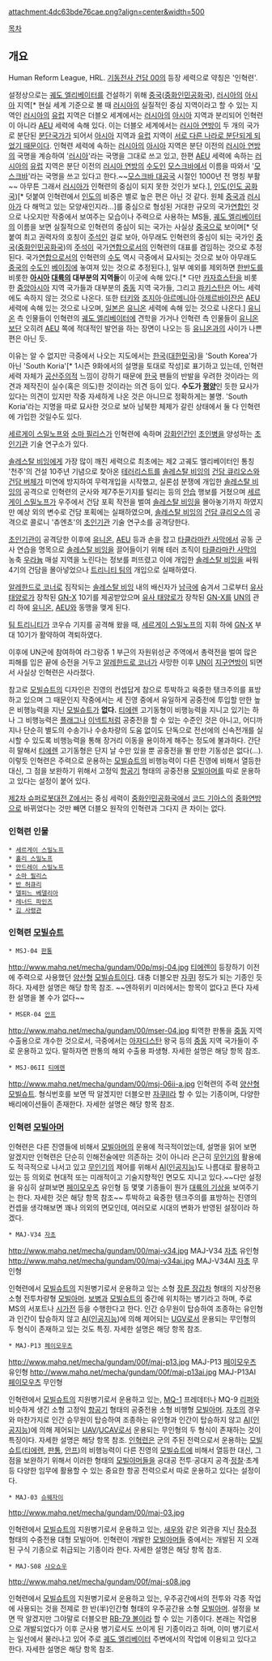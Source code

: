 attachment:4dc63bde76cae.png?align=center&width=500

[[목차]]

== 개요 ==
Human Reform League, HRL. [[기동전사 건담 00]]의 등장 세력으로 약칭은 '인혁련'.

설정상으로는 [[궤도 엘리베이터]]를 건설하기 위해 [[중국]]([[중화인민공화국]]), [[러시아]]의 [[아시아]] 지역[* 현실 세계 기준으로 볼 때 [[러시아]]의 실질적인 중심 지역이라고 할 수 있는 지역인 [[러시아]]의 [[유럽]] 지역은 더블오 세계에서는 [[러시아]]의 [[아시아]] 지역과 분리되어 인혁련이 아니라 [[AEU]] 세력에 속해 있다. 이는 더블오 세계에서는 [[러시아 연방]]이 두 개의 국가로 분단된 [[분단국가]]가 되어서 [[아시아]] 지역과 [[유럽]] 지역이 [[분리주의|서로 다른 나라로 분단되게 되었기 때문이다]]. 인혁련 세력에 속하는 [[러시아]]의 [[아시아]] 지역은 분단 이전의 [[러시아 연방]]의 국명을 계승하여 '[[러시아]]'라는 국명을 그대로 쓰고 있고, 한편 [[AEU]] 세력에 속하는 [[러시아]]의 [[유럽]] 지역은 분단 이전의 [[러시아 연방]]의 [[수도]]인 [[모스크바]]에서 이름을 따와서 '[[모스크바]]'라는 국명을 쓰고 있다고 한다.~~[[모스크바 대공국]] 시절인 1000년 전 명칭 부활~~ 아무튼 그래서 [[러시아]]가 인혁련의 중심이 되지 못한 것인가 보다.], [[인도]]([[인도 공화국]])[* 덧붙여 인혁련에서 [[인도]]의 비중은 별로 높은 편은 아닌 것 같다. 원체 [[중국]]과 [[러시아]]가 다 해먹고 있는 모양새인지라...]를 중심으로 형성된 거대한 규모의 국가[[연합]]인 것으로 나오지만 작중에서 보여주는 모습이나 주력으로 사용하는 MS들, [[궤도 엘리베이터]]의 이름을 보면 실질적으로 인혁련의 중심이 되는 국가는 사실상 [[중국]]으로 보이며[* 덧붙여 최고 권력자의 호칭이 [[주석]]인 걸로 보아, 아무래도 인혁련의 중심이 되는 국가인 [[중국]]([[중화인민공화국]])의 [[주석]]이 국가[[연합]]으로서의 인혁련의 대표를 겸임하는 것으로 추정된다. 국가[[연합]]으로서의 인혁련의 [[수도]] 역시 극중에서 묘사되는 것으로 보아 아무래도 [[중국]]의 [[수도]]인 [[베이징]]에 놓여져 있는 것으로 추정된다.], 일부 예외를 제외하면 [[한반도]]를 비롯한 '''[[아시아]] [[대륙]]의 대부분의 지역들'''이 이곳에 속해 있다.[* 다만 [[카자흐스탄]]을 비롯한 [[중앙아시아]] 지역 국가들과 대부분의 [[중동]] 지역 국가들, 그리고 [[파키스탄]]은 어느 세력에도 속하지 않는 것으로 나온다. 또한 [[터키]]와 [[조지아]]·[[아르메니아]]·[[아제르바이잔]]은 [[AEU]] 세력에 속해 있는 것으로 나오며, [[일본]]은 [[유니온(기동전사 건담 00)|유니온]] 세력에 속해 있는 것으로 나온다.] [[유니온(기동전사 건담 00)|유니온]] 측 인물들이 인혁련의 [[궤도 엘리베이터]]에 견학을 가거나 인혁련 측 인물들이 [[유니온(기동전사 건담 00)|유니온]]보단 오히려 [[AEU]] 쪽에 적대적인 발언을 하는 장면이 나오는 등 [[유니온(기동전사 건담 00)|유니온]]과의 사이가 나쁜 편은 아닌 듯.

이유는 알 수 없지만 극중에서 나오는 지도에서는 [[한국]]([[대한민국]])을 'South Korea'가 아닌 'South Koria'[* 1시즌 9화에서의 설명을 토대로 작성]로 표기하고 있는데, 인혁련 세력 자체가 [[공산주의]]적 느낌이 강하기 때문에 [[한국]] 팬들의 반발을 우려한 것이라는 의견과 제작진이 실수(혹은 의도)한 것이라는 의견 등이 있다. '''수도가 [[평양]]'''인 듯한 묘사가 있다는 의견이 있지만 작중 자세하게 나온 것은 아니므로 정확하게는 불명. 'South Koria'라는 지명을 따로 묘사한 것으로 보아 남북한 체제가 갈린 상태에서 둘 다 인혁련에 가입한 것일수도 있다.

[[세르게이 스밀노프]]와 [[소마 필리스]]가 인혁련에 속하며 [[강화인간]]인 [[초인]]병을 양성하는 [[초인]]기관 기술 연구소가 있다.

[[솔레스탈 비잉]]에게 가장 많이 깨진 세력으로 최초에는 제2 고궤도 엘리베이터인 통칭 '천주'의 건설 10주년 기념으로 찾아온 [[테러리스트]]를 [[솔레스탈 비잉]]의 [[건담 큐리오스]]와 [[건담 버체]]가 미연에 방지하여 무력개입을 시작했고, 실론섬 분쟁에 개입한 [[솔레스탈 비잉]]의 공격으로 인혁련의 군사와 제7주둔기지를 털리는 등의 [[안습]] 행보를 거쳤으며 [[세르게이 스밀노프]]가 우주에서 건담 포획 작전을 벌여 [[솔레스탈 비잉]]을 몰아놓기까지 하였지만 예상 외의 변수로 건담 포획에는 실패하였으며, [[솔레스탈 비잉]]의 [[건담 큐리오스]]의 공격으로 콜로니 '츄엔쵸'의 [[초인]]기관 기술 연구소를 공격당한다.

[[초인]]기관이 공격당한 이후에 [[유니온(기동전사 건담 00)|유니온]], [[AEU]] 등과 손을 잡고 [[타클라마칸 사막]]에서 공동 군사 연습을 명목으로 [[솔레스탈 비잉]]을 끌어들이기 위해 테러 조직이 [[타클라마칸 사막]]의 농축 [[우라늄]] 매설 지역을 노린다는 정보를 퍼뜨렸고 이에 개입한 [[솔레스탈 비잉]]을 싸워 4기의 건담을 몰아넣었으나 [[트리니티 팀]]의 개입으로 실패하였다.

[[알레한드로 코너]]로 짐작되는 [[솔레스탈 비잉]] 내의 배신자가 [[남극]]에 숨겨서 그로부터 [[유사 태양로]]가 장착된 [[GN-X]] 10기를 제공받았으며 [[유사 태양로]]가 장착된 [[GN-X]]를 [[국제연합|UN]]의 관리 하에 [[유니온(기동전사 건담 00)|유니온]], [[AEU]]와 동맹을 맺게 된다.

[[팀 트리니티]]가 코우슈 기지를 공격해 왔을 때, [[세르게이 스밀노프]]의 지휘 하에 [[GN-X]] 부대 10기가 활약하여 격퇴하였다. 

이후에 UN군에 참여하여 라그랑쥬 1 부근의 자원위성군 주역에서 총력전을 벌여 많은 피해를 입은 끝에 승전을 거두고 [[알레한드로 코너]]가 사망한 이후 [[국제연합|UN]]이 [[지구연방(기동전사 건담 00)|지구연방]]이 되면서 사실상 인혁련은 사라졌다.

참고로 [[모빌슈트]]의 디자인은 진영의 컨셉답게 참으로 투박하고 육중한 탱크주의를 표방하고 있으며 그 때문인지 작중에서는 세 진영 중에서 유일하게 공중전에 투입할 만한 높은 비행능력을 지닌 [[모빌슈트]]가 '''없다.''' [[티에렌]] 고기동형이 비행능력을 지니고 있기는 하나 그 비행능력은 [[유니온 플래그|플래그]]나 [[이넥트]]처럼 공중전을 할 수 있는 수준인 것은 아니고, 어디까지나 단순히 별도의 수송기나 수송차량의 도움 없이도 단독으로 전선에의 신속전개를 실시할 수 있도록 비행능력을 통해 장거리 이동을 용이하게 해주는 정도에 불과하다. 간단히 말해서 [[티에렌]] 고기동형은 단지 날 수만 있을 뿐 공중전을 뛸 만한 기동성은 없다(…). 이렇듯 인혁련은 주력으로 운용하는 [[모빌슈트]]의 비행능력이 다른 진영에 비해서 열등한 대신, 그 점을 보완하기 위해서 고정익 [[항공기]] 형태의 공중전용 [[모빌아머]]를 따로 운용하고 있다는 설정이 붙어 있다.

[[제2차 슈퍼로봇대전 Z]]에서는 중심 세력이 [[중화인민공화국]]에서 [[코드 기아스]]의 [[중화연방]]으로 바뀌었다는 것만 빼면 더블오 원작의 인혁련과 그다지 큰 차이는 없다. 

=== 인혁련 인물 === 
 * [[세르게이 스밀노프]]
 * [[홀리 스밀노프]]
 * [[안드레이 스밀노프]]
 * [[소마 필리스]]
 * [[반 허큐리]]
 * [[델피느 베델리아]]
 * [[레너드 파인즈]]
 * [[김 사령관]]

=== 인혁련 [[모빌슈트]] ===
 * MSJ-04 [[판통]]
http://www.mahq.net/mecha/gundam/00p/msj-04.jpg
[[티에렌]]이 등장하기 이전에 주력으로 사용했던 [[양산형]] [[모빌슈트]]이다. 대충 더블오판 [[자쿠I]] 정도가 되는 기종인 듯 하다. 자세한 설명은 해당 항목 참조.
~~엔하위키 미러에서는 항목이 없다고 뜬다 자세한 설명을 볼 수가 없다~~
 * MSER-04 [[안프]]
http://www.mahq.net/mecha/gundam/00/mser-04.jpg
퇴역한 판통을 [[중동]] 지역 수출용으로 개수한 것으로서, 극중에서는 [[아자디스탄]] 왕국 등의 [[중동]] 지역 국가들이 주로 운용하고 있다. 말하자면 판통의 해외 수출용 파생형. 자세한 설명은 해당 항목 참조.

 * MSJ-06II [[티에렌]]
http://www.mahq.net/mecha/gundam/00/msj-06ii-a.jpg
인혁련의 주력 [[양산형]] [[모빌슈트]]. 형식번호를 보면 딱 알겠지만 더블오판 [[자쿠II]]라 할 수 있는 기종이며, 다양한 배리에이션들이 존재한다. 자세한 설명은 해당 항목 참조.

=== 인혁련 [[모빌아머]] ===
인혁련은 다른 진영들에 비해서 [[모빌아머]]의 운용에 적극적이었는데, 설명을 읽어 보면 알겠지만 인혁련은 단순히 인해전술에만 의존하는 것이 아니라 은근히 [[무인기]]의 활용에도 적극적으로 나서고 있고 [[무인기]]의 제어를 위해서 [[AI]]([[인공지능]])도 나름대로 활용하고 있는 등 의외로 현대적 또는 미래적이고 기술지향적인 면모도 지니고 있다.~~다만 설정을 유심히 살펴보면 [[페이모우츠]] 유인형 등 몇몇 기종들이 뭔가 [[대륙의 기상]]을 보여주기는 한다. 자세한 것은 해당 항목 참조~~ 투박하고 육중한 탱크주의를 표방하는 진영의 컨셉을 생각해보면 꽤나 의외의 면모인데, 여러모로 시대의 변화가 반영된 설정이라 하겠다.

 * MAJ-V34 [[자초(기동전사 건담 00)|자초]]
http://www.mahq.net/mecha/gundam/00/maj-v34.jpg
MAJ-V34 [[자초(기동전사 건담 00)|자초]] 유인형
http://www.mahq.net/mecha/gundam/00/maj-v34ai.jpg
MAJ-V34AI [[자초(기동전사 건담 00)|자초]] 무인형

인혁련에서 [[모빌슈트]]의 지원병기로서 운용하고 있는 소형 [[장륜 장갑차]] 형태의 지상전용 소형 전투차량형 [[모빌아머]]. [[보병]]과 [[모빌슈트]]의 중간에 위치하는 병기라고 하며, 주로 MS의 서포트나 [[시가전]] 등을 수행한다고 한다. 인간 승무원이 탑승하여 조종하는 유인형과 인간이 탑승하지 않고 [[AI]]([[인공지능]])에 의해 제어되는 [[무인기|UGV]]로서 운용되는 무인형의 두 형식이 존재하고 있는 것도 특징. 자세한 설명은 해당 항목 참조.

 * MAJ-P13 [[페이모우츠]]
http://www.mahq.net/mecha/gundam/00f/maj-p13.jpg
MAJ-P13 [[페이모우츠]] 유인형
http://www.mahq.net/mecha/gundam/00f/maj-p13ai.jpg
MAJ-P13AI [[페이모우츠]] 무인형

인혁련에서 [[모빌슈트]]의 지원병기로서 운용하고 있는, [[MQ-1]] 프레데터나 MQ-9 [[리퍼#s-1.1|리퍼]]와 비슷하게 생긴 소형 고정익 [[항공기]] 형태의 공중전용 소형 비행형 [[모빌아머]]. [[자초(기동전사 건담 00)|자초]]의 경우와 마찬가지로 인간 승무원이 탑승하여 조종하는 유인형과 인간이 탑승하지 않고 [[AI]]([[인공지능]])에 의해 제어되는 [[UAV]]/[[UCAV]]로서 운용되는 무인형의 두 형식이 존재하는 것이 특징이다. 자세한 설명은 해당 항목 참조.
[[인혁련]]은 군의 주된 전력으로서 운용하는 [[모빌슈트]]([[티에렌]], [[판통]], [[안프]])의 비행능력이 다른 진영의 [[모빌슈트]]에 비해서 열등한 대신, 그 점을 보완하기 위해서 이러한 형태의 [[모빌아머]]들을 공대공 전투·공대지 공격·[[정찰]]·초계 등 다양한 임무에 활용할 수 있는 중요한 항공 전력으로서 따로 운용하고 있다는 설정이다.

 * MAJ-03 [[슈웨자이]]
http://www.mahq.net/mecha/gundam/00/maj-03.jpg

인혁련에서 [[모빌슈트]]의 지원병기로서 운용하고 있는, [[새우]]와 같은 외관을 지닌 [[잠수정]] 형태의 수중전용 대형 모빌아머. 인혁련이 개발한 [[모빌아머]]들 중에서는 개발된 지 오래 된 구식 기종으로 취급되는 기종이라 한다. 자세한 설명은 해당 항목 참조.

 * MAJ-S08 [[샤오쇼우]]
http://www.mahq.net/mecha/gundam/00f/maj-s08.jpg

인혁련에서 [[모빌슈트]]의 지원병기로서 운용하고 있는, 우주공간에서의 전투와 각종 작업에 사용되는 것을 전제로 한 반(半)인간형 형태의 우주공간용 소형 [[모빌아머]]. 설정을 보면 딱 알겠지만 그야말로 더블오판 [[볼(기동전사 건담)|RB-79 볼]]이라 할 수 있는 기종이다.
본래는 작업용으로 개발되었다가 이후 군사용 병기로서도 쓰이게 된 기종이라고 하며, 이미 병기로서는 일선에서 물러나고 있어 주로 [[궤도 엘리베이터]] 주변에서의 작업에 이용되고 있다고 한다. 자세한 설명은 해당 항목 참조.
